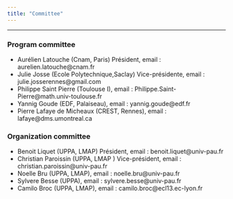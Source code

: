 ```yaml
---
title: "Committee"
---
```


***

### **Program committee**

-    Aurélien Latouche (Cnam, Paris) Président, email : aurelien.latouche@cnam.fr
-    Julie Josse (Ecole Polytechnique,Saclay) Vice-présidente, email : julie.josserennes@gmail.com
-    Philippe Saint Pierre (Toulouse I), email : Philippe.Saint-Pierre@math.univ-toulouse.fr
-    Yannig Goude (EDF, Palaiseau), email : yannig.goude@edf.fr
-    Pierre Lafaye de Micheaux (CREST, Rennes), email : lafaye@dms.umontreal.ca


### **Organization committee**

-    Benoit Liquet (UPPA, LMAP) Président, email : benoit.liquet@univ-pau.fr
-    Christian Paroissin (UPPA, LMAP ) Vice-président, email : christian.paroissin@univ-pau.fr
-    Noelle Bru (UPPA, LMAP), email : noelle.bru@univ-pau.fr
-    Sylvere Besse (UPPA), email : sylvere.besse@univ-pau.fr
-    Camilo Broc (UPPA, LMAP), email : camilo.broc@ecl13.ec-lyon.fr

